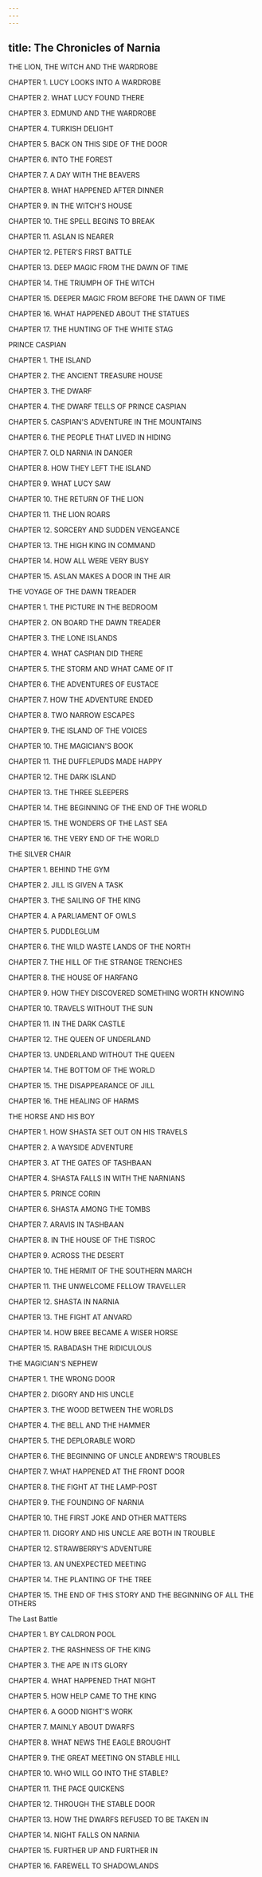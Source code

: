 ```yaml
---
---
---
```

title: The Chronicles of Narnia
---


THE LION, THE WITCH AND THE WARDROBE

CHAPTER 1. LUCY LOOKS INTO A WARDROBE

CHAPTER 2. WHAT LUCY FOUND THERE

CHAPTER 3. EDMUND AND THE WARDROBE

CHAPTER 4. TURKISH DELIGHT

CHAPTER 5. BACK ON THIS SIDE OF THE DOOR

CHAPTER 6. INTO THE FOREST

CHAPTER 7. A DAY WITH THE BEAVERS

CHAPTER 8. WHAT HAPPENED AFTER DINNER

CHAPTER 9. IN THE WITCH'S HOUSE

CHAPTER 10. THE SPELL BEGINS TO BREAK

CHAPTER 11. ASLAN IS NEARER

CHAPTER 12. PETER'S FIRST BATTLE

CHAPTER 13. DEEP MAGIC FROM THE DAWN OF TIME

CHAPTER 14. THE TRIUMPH OF THE WITCH

CHAPTER 15. DEEPER MAGIC FROM BEFORE THE DAWN OF TIME

CHAPTER 16. WHAT HAPPENED ABOUT THE STATUES

CHAPTER 17. THE HUNTING OF THE WHITE STAG

PRINCE CASPIAN

CHAPTER 1. THE ISLAND

CHAPTER 2. THE ANCIENT TREASURE HOUSE

CHAPTER 3. THE DWARF

CHAPTER 4. THE DWARF TELLS OF PRINCE CASPIAN

CHAPTER 5. CASPIAN'S ADVENTURE IN THE MOUNTAINS

CHAPTER 6. THE PEOPLE THAT LIVED IN HIDING

CHAPTER 7. OLD NARNIA IN DANGER

CHAPTER 8. HOW THEY LEFT THE ISLAND

CHAPTER 9. WHAT LUCY SAW

CHAPTER 10. THE RETURN OF THE LION

CHAPTER 11. THE LION ROARS

CHAPTER 12. SORCERY AND SUDDEN VENGEANCE

CHAPTER 13. THE HIGH KING IN COMMAND

CHAPTER 14. HOW ALL WERE VERY BUSY

CHAPTER 15. ASLAN MAKES A DOOR IN THE AIR

THE VOYAGE OF THE DAWN TREADER

CHAPTER 1. THE PICTURE IN THE BEDROOM

CHAPTER 2. ON BOARD THE DAWN TREADER

CHAPTER 3. THE LONE ISLANDS

CHAPTER 4. WHAT CASPIAN DID THERE

CHAPTER 5. THE STORM AND WHAT CAME OF IT

CHAPTER 6. THE ADVENTURES OF EUSTACE

CHAPTER 7. HOW THE ADVENTURE ENDED

CHAPTER 8. TWO NARROW ESCAPES

CHAPTER 9. THE ISLAND OF THE VOICES

CHAPTER 10. THE MAGICIAN'S BOOK

CHAPTER 11. THE DUFFLEPUDS MADE HAPPY

CHAPTER 12. THE DARK ISLAND

CHAPTER 13. THE THREE SLEEPERS

CHAPTER 14. THE BEGINNING OF THE END OF THE WORLD

CHAPTER 15. THE WONDERS OF THE LAST SEA

CHAPTER 16. THE VERY END OF THE WORLD

THE SILVER CHAIR

CHAPTER 1. BEHIND THE GYM

CHAPTER 2. JILL IS GIVEN A TASK

CHAPTER 3. THE SAILING OF THE KING

CHAPTER 4. A PARLIAMENT OF OWLS

CHAPTER 5. PUDDLEGLUM

CHAPTER 6. THE WILD WASTE LANDS OF THE NORTH

CHAPTER 7. THE HILL OF THE STRANGE TRENCHES

CHAPTER 8. THE HOUSE OF HARFANG

CHAPTER 9. HOW THEY DISCOVERED SOMETHING WORTH KNOWING

CHAPTER 10. TRAVELS WITHOUT THE SUN

CHAPTER 11. IN THE DARK CASTLE

CHAPTER 12. THE QUEEN OF UNDERLAND

CHAPTER 13. UNDERLAND WITHOUT THE QUEEN

CHAPTER 14. THE BOTTOM OF THE WORLD

CHAPTER 15. THE DISAPPEARANCE OF JILL

CHAPTER 16. THE HEALING OF HARMS

THE HORSE AND HIS BOY

CHAPTER 1. HOW SHASTA SET OUT ON HIS TRAVELS

CHAPTER 2. A WAYSIDE ADVENTURE

CHAPTER 3. AT THE GATES OF TASHBAAN

CHAPTER 4. SHASTA FALLS IN WITH THE NARNIANS

CHAPTER 5. PRINCE CORIN

CHAPTER 6. SHASTA AMONG THE TOMBS

CHAPTER 7. ARAVIS IN TASHBAAN

CHAPTER 8. IN THE HOUSE OF THE TISROC

CHAPTER 9. ACROSS THE DESERT

CHAPTER 10. THE HERMIT OF THE SOUTHERN MARCH

CHAPTER 11. THE UNWELCOME FELLOW TRAVELLER

CHAPTER 12. SHASTA IN NARNIA

CHAPTER 13. THE FIGHT AT ANVARD

CHAPTER 14. HOW BREE BECAME A WISER HORSE

CHAPTER 15. RABADASH THE RIDICULOUS

THE MAGICIAN'S NEPHEW

CHAPTER 1. THE WRONG DOOR

CHAPTER 2. DIGORY AND HIS UNCLE

CHAPTER 3. THE WOOD BETWEEN THE WORLDS

CHAPTER 4. THE BELL AND THE HAMMER

CHAPTER 5. THE DEPLORABLE WORD

CHAPTER 6. THE BEGINNING OF UNCLE ANDREW'S TROUBLES

CHAPTER 7. WHAT HAPPENED AT THE FRONT DOOR

CHAPTER 8. THE FIGHT AT THE LAMP-POST

CHAPTER 9. THE FOUNDING OF NARNIA

CHAPTER 10. THE FIRST JOKE AND OTHER MATTERS

CHAPTER 11. DIGORY AND HIS UNCLE ARE BOTH IN TROUBLE

CHAPTER 12. STRAWBERRY'S ADVENTURE

CHAPTER 13. AN UNEXPECTED MEETING

CHAPTER 14. THE PLANTING OF THE TREE

CHAPTER 15. THE END OF THIS STORY AND THE BEGINNING OF ALL THE OTHERS

The Last Battle

CHAPTER 1. BY CALDRON POOL

CHAPTER 2. THE RASHNESS OF THE KING

CHAPTER 3. THE APE IN ITS GLORY

CHAPTER 4. WHAT HAPPENED THAT NIGHT

CHAPTER 5. HOW HELP CAME TO THE KING

CHAPTER 6. A GOOD NIGHT'S WORK

CHAPTER 7. MAINLY ABOUT DWARFS

CHAPTER 8. WHAT NEWS THE EAGLE BROUGHT

CHAPTER 9. THE GREAT MEETING ON STABLE HILL

CHAPTER 10. WHO WILL GO INTO THE STABLE?

CHAPTER 11. THE PACE QUICKENS

CHAPTER 12. THROUGH THE STABLE DOOR

CHAPTER 13. HOW THE DWARFS REFUSED TO BE TAKEN IN

CHAPTER 14. NIGHT FALLS ON NARNIA

CHAPTER 15. FURTHER UP AND FURTHER IN

CHAPTER 16. FAREWELL TO SHADOWLANDS





